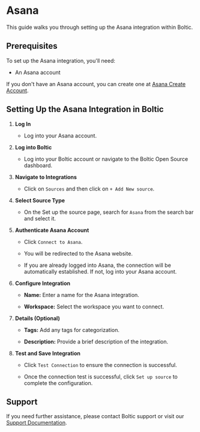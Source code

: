 

# Asana



This guide walks you through setting up the Asana integration within Boltic.



## Prerequisites

To set up the Asana integration, you'll need:

- An Asana account

If you don't have an Asana account, you can create one at <a href="https://asana.com/create-account" target="_blank" rel="noopener"><span>Asana Create Account</span></a>.



## Setting Up the Asana Integration in Boltic

1. **Log In**

   - Log into your Asana account.



2. **Log into Boltic**

   - Log into your Boltic account or navigate to the Boltic Open Source dashboard.



3. **Navigate to Integrations**

   - Click on `Sources` and then click on `+ Add New source`.



4. **Select Source Type**

   - On the Set up the source page, search for `Asana` from the search bar and select it.



5. **Authenticate Asana Account**

   - Click `Connect to Asana`.

   - You will be redirected to the Asana website.

   - If you are already logged into Asana, the connection will be automatically established. If not, log into your Asana account.



6. **Configure Integration**

   - **Name:** Enter a name for the Asana integration.

   - **Workspace:** Select the workspace you want to connect.



7. **Details (Optional)**

   - **Tags:** Add any tags for categorization.

   - **Description:** Provide a brief description of the integration.

   

8. **Test and Save Integration**

   - Click `Test Connection` to ensure the connection is successful.

   - Once the connection test is successful, click `Set up source` to complete the configuration.



## Support

If you need further assistance, please contact Boltic support or visit our <a href="https://docs.boltic.io" target="_blank" rel="noopener"><span>Support Documentation</span></a>.


